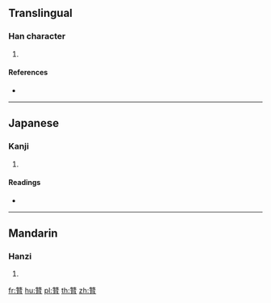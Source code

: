 {{character info/new}}
==Translingual==

===Han character===
{{Han char|rn=100|rad=生|as=09|sn=14|four=|canj=HMB}}

# {{defn|Han|sort=生09}}

====References====
* {{Han ref|kx=0755.201|dkj=21698|hdz=42579.070|uh=7527|ud=29991}}

----

==Japanese==

===Kanji===
{{ja-kanji|grade=|rs=生09}}

# {{defn|lang=ja|sort=生09}}

====Readings====
* {{ja-readings|on=[[しん]] (shin), [[そん]] (son)|kun=[[おおい]] (ooi)|nanori=}}

----

==Mandarin==

===Hanzi===
{{cmn-hanzi|pin=[[sēn]] ([[sen1]])|wg=sen<sup>1</sup>}}

# {{defn|lang=cmn|sort=生09}}

[[fr:甧]]
[[hu:甧]]
[[pl:甧]]
[[th:甧]]
[[zh:甧]]